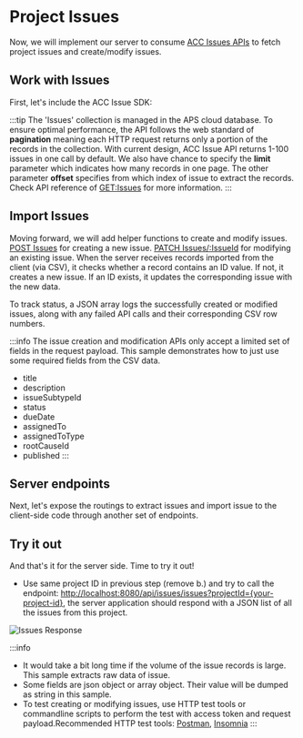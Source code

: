 


# Project Issues

Now, we will implement our server to consume [ACC Issues APIs](https://aps.autodesk.com/en/docs/acc/v1/overview/field-guide/issues/) to fetch project issues and create/modify issues.

## Work with Issues
First, let's include the ACC Issue SDK:
<EnvTabs NodeJsVsCode={NodeJsVsCodeSDK} DotNetVsCode={DotNetSDK} DotNetVs2022={DotNetSDK} />


:::tip
The 'Issues' collection is managed in the APS cloud database. To ensure optimal performance, the API follows the web standard of **pagination** meaning each HTTP request returns only a portion of the records in the collection.
With current design, ACC Issue API returns 1-100 issues in one call by default. We also have chance to specify the **limit** parameter which indicates how many records in one page. The other parameter **offset** specifies from which index of issue to extract the records.
Check API reference of [GET:Issues](https://aps.autodesk.com/en/docs/acc/v1/reference/http/issues-issues-GET/) for more information.
:::


## Import Issues
Moving forward, we will add helper functions to create and modify issues. [POST Issues](https://aps.autodesk.com/en/docs/acc/v1/reference/http/issues-issues-POST/) for creating a new issue. 
[PATCH Issues/:IssueId](https://aps.autodesk.com/en/docs/acc/v1/reference/http/issues-issues-issueId-PATCH/) for modifying an existing issue. 
When the server receives records imported from the client (via CSV), it checks whether a record contains an ID value. If not, it creates a new issue. If an ID exists, it updates the corresponding issue with the new data.

To track status, a JSON array logs the successfully created or modified issues, along with any failed API calls and their corresponding CSV row numbers.

<EnvTabs NodeJsVsCode={NodeJsVsCodeImportIssues} DotNetVsCode={DotNetImportIssues} DotNetVs2022={DotNetImportIssues} />


:::info
The issue creation and modification APIs only accept a limited set of fields in the request payload. This sample demonstrates how to just use some required fields from the CSV data.

- title
- description
- issueSubtypeId
- status
- dueDate
- assignedTo
- assignedToType
- rootCauseId
- published
:::
 

## Server endpoints

Next, let's expose the routings to extract issues and import issue to the client-side code through another
set of endpoints. 


<EnvTabs NodeJsVsCode={NodeJsVsCodeEndpoints} DotNetVsCode={DotNetEndpoints} DotNetVs2022={DotNetEndpoints} />


## Try it out

And that's it for the server side. Time to try it out!

- Use same project ID in previous step (remove b.) and try to call the endpoint: 
[http://localhost:8080/api/issues/issues?projectId={your-project-id}](http://localhost:8080/api/issues/issues?projectId={your-project-id}), the server application should
respond with a JSON list of all the issues from this project. 

![Issues Response](./_shared/project-issues.webp)

:::info
- It would take a bit long time if the volume of the issue records is large.
This sample extracts raw data of issue. 
- Some fields are json object or array object. Their value will be dumped as string in this sample.
- To test creating or modifying issues, use HTTP test tools or commandline scripts to perform the test with access token and request payload.Recommended HTTP test tools: [Postman](https://www.postman.com/downloads/), [Insomnia](https://insomnia.rest/)
:::
 